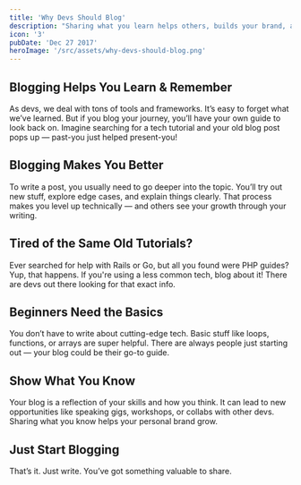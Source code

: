 ```yaml
---
title: 'Why Devs Should Blog'
description: "Sharing what you learn helps others, builds your brand, and even helps you remember stuff later. Here’s why every developer should consider blogging."
icon: '3'
pubDate: 'Dec 27 2017'
heroImage: '/src/assets/why-devs-should-blog.png'
---
```


## Blogging Helps You Learn & Remember

As devs, we deal with tons of tools and frameworks. It’s easy to forget what we’ve learned. But if you blog your journey, you’ll have your own guide to look back on. Imagine searching for a tech tutorial and your old blog post pops up — past-you just helped present-you!

## Blogging Makes You Better

To write a post, you usually need to go deeper into the topic. You’ll try out new stuff, explore edge cases, and explain things clearly. That process makes you level up technically — and others see your growth through your writing.

## Tired of the Same Old Tutorials?

Ever searched for help with Rails or Go, but all you found were PHP guides? Yup, that happens. If you're using a less common tech, blog about it! There are devs out there looking for that exact info.

## Beginners Need the Basics

You don’t have to write about cutting-edge tech. Basic stuff like loops, functions, or arrays are super helpful. There are always people just starting out — your blog could be their go-to guide.

## Show What You Know

Your blog is a reflection of your skills and how you think. It can lead to new opportunities like speaking gigs, workshops, or collabs with other devs. Sharing what you know helps your personal brand grow.

## Just Start Blogging

That’s it. Just write. You’ve got something valuable to share.

